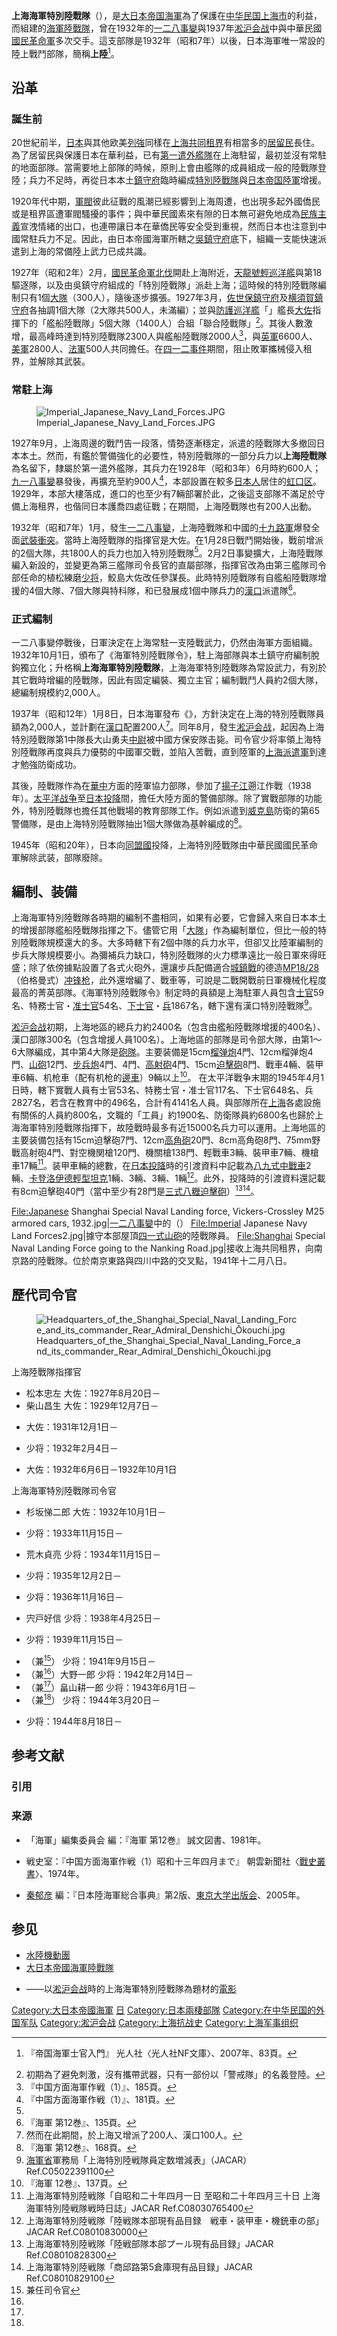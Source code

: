 {{Infobox military unit
|unit_name=上海海軍特別陸戰隊<br><small>{{lang|ja|上海海軍特別陸戦隊}}</small>
|image=[[file:Shanghai_Special_Landing_Force,_Vickers-Crossley_armored_cars_in_the_defensive_position.jpg|250px]]
|caption=配有{{link-ja|維克斯·克羅斯利裝甲車|ヴィッカース・クロスレイ装甲車}}和[[三年式重機槍|三年式重機槍]]，在[[一·二八事變|一·二八事變]]中的海軍陸戰隊。
|country={{flag|Empire of Japan}}
|allegiance=
|type=[[營|大隊]]
|branch=[[大日本帝國海軍|大日本帝國海軍]]
|dates=1927年8月20日 – 1945年8月
|specialization=[[海軍陸戰隊|海軍陸戰隊]]
|command_structure=
|size=
|current_commander=
|garrison=
|ceremonial_chief=
|nickname=
|motto=
|colors=
|march=
|mascot=
|battles=[[中國抗日戰爭|中國抗日戰爭]]
|notable_commanders=
|anniversaries=
}}
{{Japanese|japanese=上海海軍特別陸戦隊（上陸）|kana=しゃんはいかいぐんとくべつりくせんたい（しゃんりく）|romaji=Shanhai Kaigun Tokubetsu Rikusentai (Shan-riku)}}

'''上海海軍特別陸戰隊'''（{{lang-ja|上海海軍特別陸戦隊}}），是[[大日本帝国海軍|大日本帝国海軍]]為了保護在[[中华民国大陆时期|中华民国]][[上海市_(中华民国)|上海市]]的利益，而組建的[[海軍陸戰隊|海軍陸戰隊]]，曾在1932年的[[一二八事變|一二八事變]]與1937年[[淞沪会战|淞沪会战]]中與中華民國[[國民革命軍|國民革命軍]]多次交手。這支部隊是1932年（昭和7年）以後，日本海軍唯一常設的陸上戰鬥部隊，簡稱'''上陸'''<ref>{{link-ja|雨倉孝之|雨倉孝之}} 『帝国海軍士官入門』 光人社〈光人社NF文庫〉、2007年、83頁。</ref>。

==沿革==
===誕生前===
20世紀前半，[[大日本帝国|日本]]與其他欧美[[列強|列強]]同樣在[[上海共同租界|上海共同租界]]有相當多的[[上海日本居留民團|居留民]]長住。為了居留民與保護日本在華利益，已有[[第一遣外艦隊|第一遣外艦隊]]在上海駐留，最初並沒有常駐的地面部隊。當需要地上部隊的時候，原則上會由艦隊的成員組成一般的陸戰隊登陸；兵力不足時，再從日本本土[[镇守府_(日本海军)|鎮守府]]臨時編成[[海軍陸戰隊_(日本)|特別陸戰隊]]與[[日本帝国陸軍|日本帝国陸軍]]增援。

1920年代中期，[[軍閥|軍閥]]彼此征戰的風潮已經影響到上海周遭，也出現多起外國僑民或是租界區遭軍閥騷擾的事件；與中華民國素來有隙的日本無可避免地成為[[民族主義|民族主義]]宣洩情緒的出口，也連帶讓日本在華僑民等安全受到重視，然而日本也注意到中國常駐兵力不足。因此，由日本帝國海軍所轄之[[吳鎮守府|吳鎮守府]]底下，組織一支能快速派遣到上海的常備陸上武力已成共識。

1927年（昭和2年）2月，[[國民革命軍北伐|國民革命軍北伐]]開赴上海附近，[[天龍號輕巡洋艦|天龍號輕巡洋艦]]與第18驅逐隊，以及由吳鎮守府組成的「特別陸戰隊」派赴上海；這時候的特別陸戰隊編制只有1個[[營|大隊]]（300人），隨後逐步擴張。1927年3月，[[佐世保鎮守府|佐世保鎮守府]]及[[横須賀鎮守府|横須賀鎮守府]]各抽調1個大隊（2大隊共500人，未滿編）；並與[[防護巡洋艦|防護巡洋艦]]「{{link-ja|利根 (防護巡洋艦)|利根 (防護巡洋艦)|利根}}」艦長{{link-ja|植松練磨|植松練磨}}[[上校|大佐]]指揮下的「艦船陸戰隊」5個大隊（1400人）合組「聯合陸戰隊」<ref>初期為了避免刺激，沒有攜帶武器，只有一部份以「警戒隊」的名義登陸。</ref>。其後人數激增，最高峰時達到特別陸戰隊2300人與艦船陸戰隊2000人<ref name="sosyo185">『中国方面海軍作戦（1）』、185頁。</ref>，與[[英軍|英軍]]6600人、[[美軍|美軍]]2800人、[[法軍|法軍]]500人共同擔任{{link-ja|警備|警備}}。在[[四一二事件|四一二事件]]期間，阻止敗軍攜械侵入租界，並解除其武裝。

===常駐上海===
[[File:Imperial_Japanese_Navy_Land_Forces.JPG|thumb]]

1927年9月，上海周邊的戰鬥告一段落，情勢逐漸穩定，派遣的陸戰隊大多撤回日本本土。然而，有鑑於警備強化的必要性，特別陸戰隊的一部分兵力以'''上海陸戰隊'''為名留下，隸屬於第一遣外艦隊，其兵力在1928年（昭和3年）6月時約600人；[[九一八事變|九一八事變]]暴發後，再擴充至約900人<ref>『中国方面海軍作戦（1）』、181頁。</ref>，本部設置在較多[[日本人|日本人]]居住的[[虹口区|虹口区]]。1929年，本部大樓落成，進口的{{link-ja|維克斯·克羅斯利裝甲車|ヴィッカース・クロスレイ装甲車}}也至少有7輛部署於此，之後這支部隊不滿足於守備上海租界，也偕同日本護喬四處征戰；在{{link-ja|日本出兵山東|山東出兵|第二次山東出兵}}期間，上海陸戰隊也有200人出動。

1932年（昭和7年）1月，發生[[一二八事變|一二八事變]]，上海陸戰隊和中國的[[十九路軍|十九路軍]]爆發全面[[武裝衝突|武裝衝突]]。當時上海陸戰隊的指揮官是{{link-ja|鮫島具重|鮫島具重}}大佐。在1月28日戰鬥開始後，戰前增派的2個大隊，共1800人的兵力也加入特別陸戰隊<ref name="sosyo185" />。2月2日事變擴大，上海陸戰隊編入新設的{{link-ja|日本海軍第三艦隊|第三艦隊 (日本海軍)|第三艦隊}}，並變更為第三艦隊司令長官的直屬部隊，指揮官改為由第三艦隊司令部任命的植松練磨[[少将|少将]]，鮫島大佐改任參謀長。此時特別陸戰隊有自艦船陸戰隊增援的4個大隊、7個大隊與特科隊，和已發展成1個中隊兵力的[[漢口|漢口]]派遣隊<ref>『海軍 第12巻』、135頁。</ref>。

===正式編制===
一二八事變停戰後，日軍決定在上海常駐一支陸戰武力，仍然由海軍方面組織。1932年10月1日，頒布了《海軍特別陸戰隊令》，駐上海部隊與本土鎮守府編制脫鉤獨立化；升格稱'''上海海軍特別陸戰隊'''，上海海軍特別陸戰隊為常設武力，有別於其它戰時增編的陸戰隊，因此有固定編裝、獨立主官；編制戰鬥人員約2個大隊，總編制規模約2,000人。

1937年（昭和12年）1月8日，日本海軍發布《{{lang|ja|海軍対支時局処理方針}}》，方針決定在上海的特別陸戰隊員額為2,000人，並計劃在[[漢口|漢口]]配置200人<ref>然而在此期間，於上海又增派了200人、漢口100人。</ref>。同年8月，發生[[淞沪会战|淞沪会战]]，起因為上海特別陸戰隊第1中隊長大山勇夫[[中尉|中尉]]被中國方保安隊击毙。司令官{{link-ja|大川内傳七|大川内傳七}}少将率領上海特別陸戰隊再度與兵力優勢的中國軍交戰，並陷入苦戰，直到陸軍的[[上海派遣軍|上海派遣軍]]到達才勉強防衛成功。

其後，陸戰隊作為在[[華中|華中]]方面的陸軍協力部隊，參加了[[長江|揚子江]]遡江作戰（1938年）。[[太平洋战争|太平洋战争]]至[[日本投降|日本投降]]間，擔任大陸方面的警備部隊。除了實戰部隊的功能外，特別陸戰隊也擔任其他戰場的教育部隊工作。例如派遣到[[威克島|威克島]]防衛的第65警備隊，是由上海特別陸戰隊抽出1個大隊做為基幹編成的<ref>『海軍 第12巻』、168頁。</ref>。

1945年（昭和20年），日本向[[同盟國_(第二次世界大戰)|同盟國]]投降，上海特別陸戰隊由中華民國國民革命軍解除武装，部隊廢除。

==編制、装備==
上海海軍特別陸戰隊各時期的編制不盡相同，如果有必要，它會歸入來自日本本土的增援部隊艦船陸戰隊指揮之下。儘管它用「[[營|大隊]]」作為編制單位，但比一般的特別陸戰隊規模還大的多。大多時轄下有2個中隊的兵力水平，但卻又比陸軍編制的步兵大隊規模要小。為彌補兵力缺口，特別陸戰隊的火力標準遠比一般日軍來得旺盛；除了依傍據點設置了各式火砲外，還讓步兵配備適合[[城鎮戰|城鎮戰]]的德造[[MP18衝鋒槍|MP18/28]]（伯格曼式）[[冲锋枪|冲锋枪]]，此外還增編了{{link-ja|輪型裝甲車|装輪装甲車}}、戰車等，可說是二戰開戰前日軍機械化程度最高的菁英部隊。《海軍特別陸戰隊令》制定時的員額是上海駐軍人員包含[[軍官|士官]]59名、特務士官・[[准尉|准士官]]54名、[[士官|下士官]]・[[兵|兵]]1867名，轄下還有漢口特別陸戰隊<ref>[[海軍省|海軍省]]軍務局「上海特別陸戦隊員定数増減表」{{link-ja|亞洲歷史資料中心|アジア歴史資料センター}}（JACAR） Ref.C05022391100</ref>。

[[淞沪会战|淞沪会战]]初期，上海地區的總兵力約2400名（包含由艦船陸戰隊增援的400名）、漢口部隊300名（包含增援人員100名）。上海地區的部隊是司令部大隊，由第1～6大隊編成，其中第4大隊是[[砲兵|砲隊]]。主要装備是15cm[[榴弹炮|榴弹炮]]4門、12cm榴弹炮4門、[[山砲|山砲]]12門、[[步兵炮|步兵炮]]4門、{{link-ja|速射砲|速射砲}}4門、[[高射砲|高射砲]]4門、15cm[[迫擊砲|迫擊砲]]8門、戰車4輛、裝甲車6輛、机枪車（配有机枪的[[邊車|邊車]]）9輛以上<ref>『海軍 12巻』、137頁。</ref>。
在太平洋戰争末期的1945年4月1日時，轄下實戰人員有士官53名、特務士官・准士官117名、下士官648名、兵2827名，若含在教育中的496名，合計有4141名人員。與部隊所在[[上海|上海]]各處設施有關係的人員約800名，文職的「{{link-ja|軍屬|軍属}}工員」約1900名、防衛隊員約6800名也歸於上海海軍特別陸戰隊指揮下，故陸戰時最多有近15000名兵力可以運用。上海地區的主要装備包括有15cm迫擊砲7門、12cm[[高射砲|高角砲]]20門、8cm高角砲8門、75mm野戰高射砲4門、對空機関槍120門、機關槍138門、輕戰車3輛、裝甲車7輛、機槍車17輛<ref>上海海軍特別陸戦隊「自昭和二十年四月一日 至昭和二十年四月三十日 上海海軍特別陸戦隊戦時日誌」JACAR Ref.C08030765400</ref>。装甲車輛的總數，在[[日本投降|日本投降]]時的引渡資料中記載為[[八九式中戰車|八九式中戰車]]2輛、[[卡登·洛伊德超輕型戰車|卡登洛伊德輕型坦克]]1輛、{{link-ja|九一式廣軌牽引車|九一式広軌牽引車|隅田式裝甲自動車}}3輛、{{link-ja|九三式裝甲自動車|九三式装甲自動車}}3輛、{{link-ja|維克斯·克羅斯利裝甲車|ヴィッカース・クロスレイ装甲車}}1輛<ref>上海海軍特別陸戦隊「陸戦隊本部現有品目録　戦車・装甲車・機銃車の部」JACAR Ref.C08010830000</ref>。此外，投降時的引渡資料還記載有8cm迫擊砲40門（當中至少有28門是[[九七式迫擊炮|三式八糎迫擊砲]]）<ref>上海海軍特別陸戦隊「陸戦部隊本部プール現有品目録」JACAR Ref.C08010828300</ref><ref>上海海軍特別陸戦隊「商邱路第5倉庫現有品目録」JACAR Ref.C08010829100</ref>。
<gallery widths=180px heights=180px>
File:Japanese Shanghai Special Naval Landing force, Vickers-Crossley M25 armored cars, 1932.jpg|[[一二八事變|一二八事變]]中的{{link-ja|維克斯·克羅斯利裝甲車|ヴィッカース・クロスレイ装甲車}}（{{lang|ja|毘式装甲自動車}}）
File:Imperial Japanese Navy Land Forces2.jpg|據守本部屋頂[[四一式山砲|四一式山砲]]的陸戰隊員。
File:Shanghai Special Naval Landing Force going to the Nanking Road.jpg|接收上海共同租界，向南京路的陸戰隊。位於南京東路與四川中路的交叉點，1941年十二月八日。
</gallery>
{{clear}}

== 歷代司令官 ==
[[File:Headquarters_of_the_Shanghai_Special_Naval_Landing_Force_and_its_commander_Rear_Admiral_Denshichi_Ōkouchi.jpg|thumb]]

; 上海陸戰隊指揮官
* 松本忠左 大佐：1927年8月20日－
* 柴山昌生 大佐：1929年12月7日－
* {{link-ja|鮫島具重|鮫島具重}} 大佐：1931年12月1日－
* {{link-ja|植松練磨|植松練磨}} 少将：1932年2月4日－
* {{link-ja|杉坂悌二郎|杉坂悌二郎}} 大佐：1932年6月6日－1932年10月1日 
; 上海海軍特別陸戰隊司令官
* 杉坂悌二郎 大佐：1932年10月1日－
* {{link-ja|宇野積藏|宇野積蔵}} 少将：1933年11月15日－
* 荒木貞亮 少将：1934年11月15日－
* {{link-ja|近藤英次郎|近藤英次郎}} 少将：1935年12月2日－
* {{link-ja|大川内傳七|大川内傳七}} 少将：1936年11月16日－
* 宍戸好信 少将：1938年4月25日－
* {{link-ja|武田盛治|武田盛治}} 少将：1939年11月15日－
* （兼<ref name="ken">兼任{{link-ja|海軍根據地隊|海軍根拠地隊|上海方面根據地隊}}司令官</ref>）{{link-ja|牧田覺三郎|牧田覚三郎}} 少将：1941年9月15日－
* （兼<ref name="ken" />）大野一郎 少将：1942年2月14日－
* （兼<ref name="ken" />）畠山耕一郎 少将：1943年6月1日－
* （兼<ref name="ken" />）{{link-ja|鈴木長藏|鈴木長蔵 (海軍軍人)}} 少将：1944年3月20日－
* {{link-ja|勝野實|勝野実}} 少将：1944年8月18日－

== 参考文献 ==
=== 引用 ===
{{Reflist|30em}}

=== 来源 ===
{{refbegin}}
*「海軍」編集委員会 編：『海軍 第12巻』 誠文図書、1981年。
* {{link-ja|防衛研究所|防衛研究所|防衛研修所}}戦史室：『中国方面海軍作戦（1）昭和十三年四月まで』 朝雲新聞社〈[[戰史叢書|戰史叢書]]〉、1974年。
* [[秦郁彦|秦郁彦]] 編：『日本陸海軍総合事典』第2版、[[東京大学出版会|東京大学出版会]]、2005年。
{{refend}}

== 参见 ==
{{Portal box|第二次世界大战|日本|海军|上海}}
* [[水陸機動團|水陸機動團]]
* [[海軍陸戰隊_(日本)|大日本帝國海軍陸戰隊]]
* {{link-ja|上海陸戰隊|上海陸戦隊}}——以[[淞沪会战|淞沪会战]]時的上海海軍特別陸戰隊為題材的[[電影|電影]]

{{中国抗日战争}}

[[Category:大日本帝國海軍|Category:大日本帝國海軍]]
[[Category:海軍陸戰隊史|日]]
[[Category:日本兩棲部隊|Category:日本兩棲部隊]]
[[Category:在中华民国的外国军队|Category:在中华民国的外国军队]]
[[Category:淞沪会战|Category:淞沪会战]]
[[Category:上海抗战史|Category:上海抗战史]]
[[Category:上海军事组织|Category:上海军事组织]]